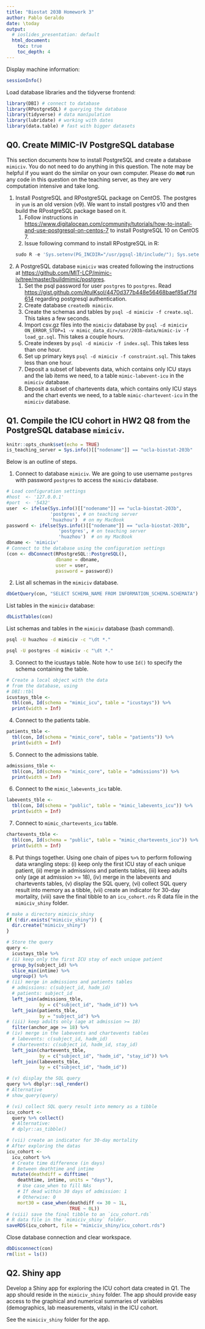 ```yaml
---
title: "Biostat 203B Homework 3"
author: Pablo Geraldo
date: \today
output:
  # ioslides_presentation: default
  html_document:
    toc: true
    toc_depth: 4
---
```


Display machine information:
```r
sessionInfo()
```

Load database libraries and the tidyverse frontend:
```r
library(DBI) # connect to database
library(RPostgreSQL) # querying the database
library(tidyverse) # data manipulation
library(lubridate) # working with dates
library(data.table) # fast with bigger datasets
```

## Q0. Create MIMIC-IV PostgreSQL database

This section documents how to install PostgreSQL and create a database `mimiciv`. You do not need to do anything in this question. The note may be helpful if you want do the similar on your own computer. Please do **not** run any code in this question on the teaching server, as they are very computation intensive and take long.

1. Install PostgreSQL and RPostgreSQL package on CentOS. The postgres in `yum` is an old version (v9). We want to install postgres v10 and then build the RPostgreSQL package based on it.  
    1. Follow instructions in <https://www.digitalocean.com/community/tutorials/how-to-install-and-use-postgresql-on-centos-7> to install PostgreSQL 10 on CentOS 7.  
    2. Issue following command to install RPostgreSQL in R:
    ```r
    sudo R -e 'Sys.setenv(PG_INCDIR="/usr/pgsql-10/include/"); Sys.setenv(PG_LIBDIR="/usr/pgsql-10/lib/"); install.packages("RPostgreSQL")'
    ```

2. A PostgreSQL database `mimiciv` was created following the instructions at <https://github.com/MIT-LCP/mimic-iv/tree/master/buildmimic/postgres>. 
    1. Set the psql password for user `postgres` to `postgres`. Read <https://gist.github.com/AtulKsol/4470d377b448e56468baef85af7fd614> regarding postgresql authentication.    
    2. Create database `createdb mimiciv`.  
    3. Create the schemas and tables by `psql -d mimiciv -f create.sql`. This takes a few seconds.  
    3. Import csv.gz files into the `mimiciv` database by `psql -d mimiciv ON_ERROR_STOP=1 -v mimic_data_dir=/usr/203b-data/mimic-iv -f load_gz.sql`. This takes a couple hours.  
    4. Create indexes by `psql -d mimiciv -f index.sql`. This takes less than one hour.
    5. Set up primary keys `psql -d mimiciv -f constraint.sql`. This takes less than one hour.  
    6. Deposit a subset of labevents data, which contains only ICU stays and the lab items we need, to a table `mimic-labevent-icu` in the `mimiciv` database.
    7. Deposit a subset of chartevents data, which contains only ICU stays and the chart events we need, to a table `mimic-chartevent-icu` in the `mimiciv` database.

## Q1. Compile the ICU cohort in HW2 Q8 from the PostgreSQL database `mimiciv`. 

```r
knitr::opts_chunk$set(echo = TRUE)
is_teaching_server = Sys.info()[["nodename"]] == "ucla-biostat-203b"
```

Below is an outline of steps.

1. Connect to database `mimiciv`. We are going to use username `postgres` with password `postgres` to access the `mimiciv` database.

```r
# Load configuration settings
#host  <- '127.0.0.1'
#port  <- '5432'
user  <- ifelse(Sys.info()[["nodename"]] == "ucla-biostat-203b", 
                'postgres', # on teaching server
                'huazhou')  # on my MacBook
password <- ifelse(Sys.info()[["nodename"]] == "ucla-biostat-203b",
                   'postgres', # on teaching server
                   'huazhou')  # on my MacBook   
dbname <- 'mimiciv'
# Connect to the database using the configuration settings
(con <- dbConnect(RPostgreSQL::PostgreSQL(), 
                  dbname = dbname, 
                  user = user, 
                  password = password))
```

2. List all schemas in the `mimiciv` database.
```r
dbGetQuery(con, "SELECT SCHEMA_NAME FROM INFORMATION_SCHEMA.SCHEMATA")
```

List tables in the `mimiciv` database:
```r
dbListTables(con)
```

List schemas and tables in the `mimiciv` database (bash command).
```bash
psql -U huazhou -d mimiciv -c "\dt *."
```

```bash
psql -U postgres -d mimiciv -c "\dt *."
```

3. Connect to the icustays table. Note how to use `Id()` to specify the schema containing the table.
```r
# Create a local object with the data
# from the database, using
# DBI::tbl 
icustays_tble <- 
  tbl(con, Id(schema = "mimic_icu", table = "icustays")) %>%
  print(width = Inf)
```

4. Connect to the patients table.
```r
patients_tble <- 
  tbl(con, Id(schema = "mimic_core", table = "patients")) %>%
  print(width = Inf)
```

5. Connect to the admissions table.
```r
admissions_tble <- 
  tbl(con, Id(schema = "mimic_core", table = "admissions")) %>%
  print(width = Inf)
```

6. Connect to the `mimic_labevents_icu` table.
```r
labevents_tble <-
  tbl(con, Id(schema = "public", table = "mimic_labevents_icu")) %>%
  print(width = Inf)
```

7. Connect to `mimic_chartevents_icu` table.
```r
chartevents_tble <- 
  tbl(con, Id(schema = "public", table = "mimic_chartevents_icu")) %>%
  print(width = Inf)
```

8. Put things together. Using one chain of pipes `%>%` to perform following data wrangling steps: (i) keep only the first ICU stay of each unique patient, (ii) merge in admissions and patients tables, (iii) keep adults only (age at admission >= 18), (iv) merge in the labevents and chartevents tables, (v) display the SQL query, (vi) collect SQL query result into memory as a tibble, (vii) create an indicator for 30-day mortality, (viii) save the final tibble to an `icu_cohort.rds` R data file in the `mimiciv_shiny` folder.

```r
# make a directory mimiciv_shiny
if (!dir.exists("mimiciv_shiny")) {
  dir.create("mimiciv_shiny")
}
```

```r
# Store the query
query <-
  icustays_tble %>%
# (i) keep only the first ICU stay of each unique patient
  group_by(subject_id) %>%
  slice_min(intime) %>%
  ungroup() %>%
# (ii) merge in admissions and patients tables 
  # admissions: c(subject_id, hadm_id)
  # patients: subject_id
  left_join(admissions_tble, 
            by = c("subject_id", "hadm_id")) %>%
  left_join(patients_tble, 
            by = "subject_id") %>%
# (iii) keep adults only (age at admission >= 18) 
  filter(anchor_age >= 18) %>%
# (iv) merge in the labevents and chartevents tables 
  # labevents: c(subject_id, hadm_id)
  # chartevents: c(subject_id, hadm_id, stay_id)
  left_join(chartevents_tble,
            by = c("subject_id", "hadm_id", "stay_id")) %>%
  left_join(labevents_tble,
            by = c("subject_id", "hadm_id"))

# (v) display the SQL query
query %>% dbplyr::sql_render()
# Alternative
# show_query(query)

# (vi) collect SQL query result into memory as a tibble
icu_cohort <- 
  query %>% collect()
  # Alternative:
  # dplyr::as_tibble()

# (vii) create an indicator for 30-day mortality
# After exploring the datas
icu_cohort <-
  icu_cohort %>%
  # Create time difference (in days)
  # Between deathtime and intime
  mutate(deathdiff = difftime(
    deathtime, intime, units = "days"),
    # Use case_when to fill NAs
    # If dead within 30 days of admission: 1
    # Otherwise: 0
    mort30 = case_when(deathdiff <= 30 ~ 1L,
                       TRUE ~ 0L))
# (viii) save the final tibble to an `icu_cohort.rds` 
# R data file in the `mimiciv_shiny` folder.
saveRDS(icu_cohort, file = "mimiciv_shiny/icu_cohort.rds")
```


Close database connection and clear workspace.
```r
dbDisconnect(con)
rm(list = ls())
```

## Q2. Shiny app

Develop a Shiny app for exploring the ICU cohort data created in Q1. The app should reside in the `mimiciv_shiny` folder. The app should provide easy access to the graphical and numerical summaries of variables (demographics, lab measurements, vitals) in the ICU cohort.

See the `mimiciv_shiny` folder for the app.
